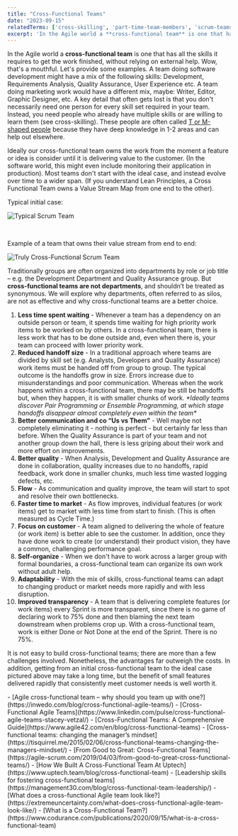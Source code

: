 ```yaml
---
title: "Cross-Functional Teams"
date: "2023-09-15"
relatedTerms: ['cross-skilling', 'part-time-team-members', 'scrum-teams', 'special-teams']
excerpt: 'In the Agile world a **cross-functional team** is one that has all the skills it requires'
---
```


In the Agile world a **cross-functional team** is one that has all the skills it requires to get the work finished, without relying on external help. Wow, that's a mouthful. Let's provide some examples. A team doing software development might have a mix of the following skills: Development, Requirements Analysis, Quality Assurance, User Experience etc. A team doing marketing work would have a different mix, maybe: Writer, Editor, Graphic Designer, etc. A key detail that often gets lost is that you don't necessarily need one person for every skill set required in your team. Instead, you need people who already have multiple skills or are willing to learn them (see cross-skilling). These people are often called [T or M-shaped people](/blog/how-to-cross-skill-and-grow-t-shaped-team-members) because they have deep knowledge in 1-2 areas and can help out elsewhere.

Ideally our cross-functional team owns the work from the moment a feature or idea is consider until it is delivering value to the customer. (In the software world, this might even include monitoring their application in production). Most teams don't start with the ideal case, and instead evolve over time to a wider span. (If you understand Lean Principles, a Cross Functional Team owns a Value Stream Map from one end to the other).

Typical initial case:

![Typical Scrum Team](src/content/glossary/cross-functional-teams/images/DevOps-Mindset-Kanban-Board-Typical-Scrum-Team-1024x161.png)

 

Example of a team that owns their value stream from end to end:

![Truly Cross-Functional Scrum Team](src/content/glossary/cross-functional-teams/images/DevOps-Mindset-Kanban-Board-blog-variation-2-1024x170.jpg)

Traditionally groups are often organized into departments by role or job title – e.g. the Development Department and Quality Assurance group. But **cross-functional teams are not departments**, and shouldn’t be treated as synonymous. We will explore why departments, often referred to as silos, are not as effective and why cross-functional teams are a better choice.

1. **Less time spent waiting** - Whenever a team has a dependency on an outside person or team, it spends time waiting for high priority work items to be worked on by others. In a cross-functional team, there is less work that has to be done outside and, even when there is, your team can proceed with lower priority work.
2. **Reduced handoff size** - In a traditional approach where teams are divided by skill set (e.g. Analysts, Developers and Quality Assurance) work items must be handed off from group to group. The typical outcome is the handoffs grow in size. Errors increase due to misunderstandings and poor communication. Whereas when the work happens within a cross-functional team, there may be still be handoffs but, when they happen, it is with smaller chunks of work. _\*Ideally teams discover Pair Programming or Ensemble Programming, at which stage handoffs disappear almost completely even within the team\*_
3. **Better communication and co “Us vs Them”** - Well maybe not completely eliminating it - nothing is perfect - but certainly far less than before. When the Quality Assurance is part of your team and not another group down the hall, there is less griping about their work and more effort on improvements.
4. **Better quality** - When Analysis, Development and Quality Assurance are done in collaboration, quality increases due to no handoffs, rapid feedback, work done in smaller chunks, much less time wasted logging defects, etc.
5. **Flow** - As communication and quality improve, the team will start to spot and resolve their own bottlenecks.
6. **Faster time to market** - As flow improves, individual features (or work items) get to market with less time from start to finish. (This is often measured as Cycle Time.)
7. **Focus on customer** - A team aligned to delivering the whole of feature (or work item) is better able to see the customer. In addition, once they have done work to create (or understand) their product vision, they have a common, challenging performance goal.
8. **Self-organize** - When we don't have to work across a larger group with formal boundaries, a cross-functional team can organize its own work without adult help.
9. **Adaptability** - With the mix of skills, cross-functional teams can adapt to changing product or market needs more rapidly and with less disruption.
10. **Improved transparency** - A team that is delivering complete features (or work items) every Sprint is more transparent, since there is no game of declaring work to 75% done and then blaming the next team downstream when problems crop up. With a cross-functional team, work is either Done or Not Done at the end of the Sprint. There is no 75%.

It is not easy to build cross-functional teams; there are more than a few challenges involved. Nonetheless, the advantages far outweigh the costs. In addition, getting from an initial cross-functional team to the ideal case pictured above may take a long time, but the benefit of small features delivered rapidly that consistently meet customer needs is well worth it.

<HighlightBox heading="Resource Links" variant="resourceLinks">
- [Agile cross-functional team – why should you team up with one?](https://inwedo.com/blog/cross-functional-agile-teams/)
- [Cross-Functional Agile Teams](https://www.linkedin.com/pulse/cross-functional-agile-teams-stacey-vetzal/)
- [Cross-Functional Teams: A Comprehensive Guide](https://www.agile42.com/en/blog/cross-functional-teams)
- [Cross-functional teams: changing the manager’s mindset](https://tisquirrel.me/2015/02/06/cross-functional-teams-changing-the-managers-mindset/)
- [From Good to Great: Cross-Functional Teams](https://agile-scrum.com/2019/04/03/from-good-to-great-cross-functional-teams/)
- [How We Built A Cross-Functional Team At Uptech](https://www.uptech.team/blog/cross-functional-team)
- [Leadership skills for fostering cross-functional teams](https://management30.com/blog/cross-functional-team-leadership/)
- [What does a cross-functional Agile team look like?](https://extremeuncertainty.com/what-does-cross-functional-agile-team-look-like/)
- [What is a Cross-Functional Team?](https://www.codurance.com/publications/2020/09/15/what-is-a-cross-functional-team)
</HighlightBox>
